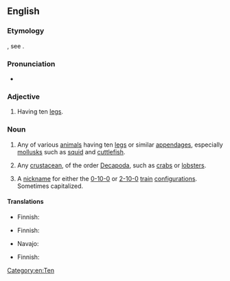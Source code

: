 {{also|Decapod}}

==English==

===Etymology===
{{bor|en|fr|décapode}}, see {{affix|en|deca-|-pod}}.

===Pronunciation===
* {{a|UK}} {{IPA|/ˈdɛkəpɒd/|lang=en}}

===Adjective===
{{en-adj|-}}

# {{lb|en|zoology}} Having ten [[leg]]s.

===Noun===
{{en-noun}}

# {{lb|en|zoology}} Any of various [[animal]]s having ten [[leg]]s or similar [[appendage]]s, especially [[mollusk]]s such as [[squid]] and [[cuttlefish]].
# {{lb|en|zoology}} Any [[crustacean]], of the order [[Decapoda]], such as [[crab]]s or [[lobster]]s.
# {{lb|en|rail transport}} A [[nickname]] for either the [[0-10-0]] or [[2-10-0]] [[train]] [[configuration]]s. Sometimes capitalized.

====Translations====
{{trans-top|mollusc}}
* Finnish: {{t|fi|kymmenlonkeroinen}}
{{trans-mid}}
{{trans-bottom}}

{{trans-top|crustacean}}
* Finnish: {{t|fi|kymmenjalkainen}}
{{trans-mid}}
* Navajo: {{t|nv|chʼosh bijáád neeznánígíí}}
{{trans-bottom}}

{{trans-top|vehicle}}
* Finnish: {{t|fi|kymmenpyöräinen}}
{{trans-mid}}
{{trans-bottom}}

[[Category:en:Ten]]